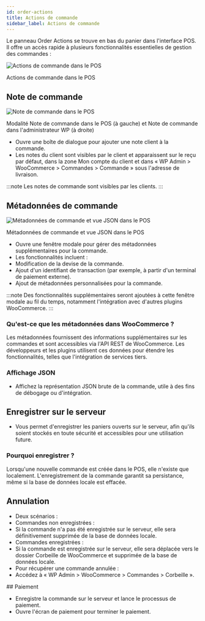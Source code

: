 ```yaml
---
id: order-actions
title: Actions de commande
sidebar_label: Actions de commande
---
```



Le panneau Order Actions se trouve en bas du panier dans l'interface POS. Il offre un accès rapide à plusieurs fonctionnalités essentielles de gestion des commandes :

<div class="image-container">
<Image
alt="Actions de commande dans le POS"
img="/img/order-actions.png"
/>
<p class="image-caption">Actions de commande dans le POS</p>
</div>

## Note de commande

<div class="image-container">
<Image
alt="Note de commande dans le POS"
img="/img/order-note.png"
style={{maxHeight: 500}}
/>
<p class="image-caption">Modalité Note de commande dans le POS (à gauche) et Note de commande dans l'administrateur WP (à droite)</p>
</div>

- Ouvre une boîte de dialogue pour ajouter une note client à la commande.
- Les notes du client sont visibles par le client et apparaissent sur le reçu par défaut, dans la zone Mon compte du client et dans « WP Admin > WooCommerce > Commandes > Commande » sous l'adresse de livraison.

:::note
Les notes de commande sont visibles par les clients.
:::

## Métadonnées de commande

<div class="image-container">
<Image
alt="Métadonnées de commande et vue JSON dans le POS"
img="/img/order-meta.png"
style={{maxHeight: 500}}
/>
<p class="image-caption">Métadonnées de commande et vue JSON dans le POS</p>
</div>

- Ouvre une fenêtre modale pour gérer des métadonnées supplémentaires pour la commande.
- Les fonctionnalités incluent :
- Modification de la devise de la commande.
- Ajout d'un identifiant de transaction (par exemple, à partir d'un terminal de paiement externe).
- Ajout de métadonnées personnalisées pour la commande.

:::note
Des fonctionnalités supplémentaires seront ajoutées à cette fenêtre modale au fil du temps, notamment l'intégration avec d'autres plugins WooCommerce.
:::

### Qu'est-ce que les métadonnées dans WooCommerce ?

Les métadonnées fournissent des informations supplémentaires sur les commandes et sont accessibles via l'API REST de WooCommerce. Les développeurs et les plugins utilisent ces données pour étendre les fonctionnalités, telles que l'intégration de services tiers.

### Affichage JSON

- Affichez la représentation JSON brute de la commande, utile à des fins de débogage ou d'intégration.

## Enregistrer sur le serveur

- Vous permet d'enregistrer les paniers ouverts sur le serveur, afin qu'ils soient stockés en toute sécurité et accessibles pour une utilisation future.

### Pourquoi enregistrer ?

Lorsqu'une nouvelle commande est créée dans le POS, elle n'existe que localement.
L'enregistrement de la commande garantit sa persistance, même si la base de données locale est effacée.

## Annulation

- Deux scénarios :
- Commandes non enregistrées :
- Si la commande n'a pas été enregistrée sur le serveur, elle sera définitivement supprimée de la base de données locale.
- Commandes enregistrées :
- Si la commande est enregistrée sur le serveur, elle sera déplacée vers le dossier Corbeille de WooCommerce et supprimée de la base de données locale.
- Pour récupérer une commande annulée :
- Accédez à « WP Admin > WooCommerce > Commandes > Corbeille ».

## Paiement

- Enregistre la commande sur le serveur et lance le processus de paiement.
- Ouvre l'écran de paiement pour terminer le paiement.
